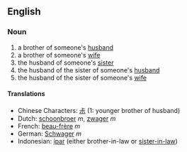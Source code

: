 ==English==
===Noun===
#a brother of someone's [[husband]]
#a brother of someone's [[wife]]
#the husband of someone's [[sister]]
#the husband of the sister of someone's [[husband]]
#the husband of the sister of someone's [[wife]]

====Translations====
*Chinese Characters: [[尗]] (1: younger brother of husband)
*Dutch: [[schoonbroer]] ''m'', [[zwager]] ''m''
*French: [[beau-frère]] ''m''
*German: [[Schwager]] ''m''
*Indonesian: [[ipar]] (either brother-in-law or [[sister-in-law]])